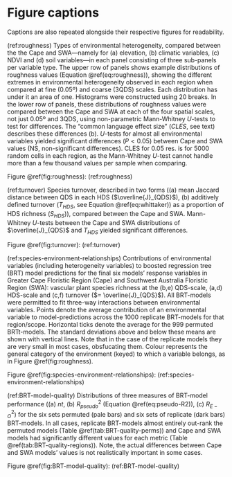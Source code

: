 # Figure captions {-}

Captions are also repeated alongside their respective figures for readability.

(ref:roughness) Types of environmental heterogeneity, compared between the the Cape and SWA---namely for (a) elevation, (b) climatic variables, (c) NDVI and (d) soil variables---in each panel consisting of three sub-panels per variable type. The upper row of panels shows example distributions of roughness values (Equation \@ref(eq:roughness)), showing the different extremes in environmental heterogeneity observed in each region when compared at fine (0.05º) and coarse (3QDS) scales. Each distribution has under it an area of one. Histograms were constructed using 20 breaks. In the lower row of panels, these distributions of roughness values were compared between the Cape and SWA at each of the four spatial scales, not just 0.05º and 3QDS, using non-parametric Mann-Whitney $U$-tests to test for differences. The "common language effect size" ($CLES$, see text) describes these differences (b). $U$-tests for almost all environmental variables yielded significant differences ($P < 0.05$) between Cape and SWA values (NS, non-significant differences). CLES for 0.05 res. is for 5000 random cells in each region, as the Mann-Whitney $U$-test cannot handle more than a few thousand values per sample when comparing<!--TODO: reword-->.

Figure \@ref(fig:roughness): (ref:roughness)

(ref:turnover) Species turnover, described in two forms ((a) mean Jaccard distance between QDS in each HDS ($\overline{J}_{QDS}$), (b) additively defined turnover ($T_{HDS}$, see Equation \@ref(eq:whittaker)) as a proportion of HDS richness ($S_{HDS}$)), compared between the Cape and SWA. Mann-Whitney $U$-tests between the Cape and SWA distributions of $\overline{J}_{QDS}$ and $T_{HDS}$ yielded significant differences.

Figure \@ref(fig:turnover): (ref:turnover)

(ref:species-environment-relationships) Contributions of environmental variables (including heterogeneity variables) to boosted regression tree (BRT) model predictions for the final six models' response variables in Greater Cape Floristic Region (Cape) and Southwest Australia Floristic Region (SWA): vascular plant species richness at the (b,e) QDS-scale, (a,d) HDS-scale and (c,f) turnover ($= \overline{J}_{QDS}$). <!--Contributions here are treated as the relative influence (%) of variables on predictions [@Friedman2001AnnStatistics29(5):1189--1232].-->All BRT-models were permitted to fit three-way interactions between environmental variables<!--, with a learning rate of 0.001-->. Points denote the average contribution of an environmental variable to model-predictions across the 1000 replicate BRT-models for that region/scope. Horizontal ticks denote the average for the 999 permuted BRTt-models. The standard deviations above and below these means are shown with vertical lines. Note that in the case of the replicate models they are very small in most cases, obsfucating them. Colour represents the general category of the environment (keyed) to which a variable belongs, as in Figure \@ref(fig:roughness). <!--Variables along the horizontal axes appear at least once in each panel (i.e. were retained in at least one of the four models) and are sorted in order of importance within each panel. Where variables did not contribute to a model, they are shown as zero.--><!--TODO: reword--> <!--TODO:Inset piecharts display the same information, but grouped according to whether a variable was absolute or roughness-transformed.-->

Figure \@ref(fig:species-environment-relationships): (ref:species-environment-relationships)

(ref:BRT-model-quality) Distributions of three measures of BRT-model performance ((a) $nt$, (b) $R_{pseudo}^2$ (Equation \@ref(eq:pseudo-R2)), (c) $R_{E-O}^2$) for the six sets permuted (pale bars) and six sets of replicate (dark bars) BRT-models. In all cases, replicate BRT-models almost entirely out-rank the permuted models (Table \@ref(tab:BRT-quality-perms)) and Cape and SWA models had significantly different values for each metric (Table \@ref(tab:BRT-quality-regions)). Note, the actual differences between Cape and SWA models' values is not realistically important in some cases<!--TODO: expand-->.

Figure \@ref(fig:BRT-model-quality): (ref:BRT-model-quality)
